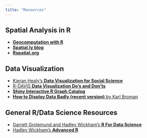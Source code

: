 ```yaml
---
title: "Resources"
---
```


## Spatial Analysis in R

* [**Geocomputation with R**](https://geocompr.robinlovelace.net/)
* [**Spatial.ly blog**](http://spatial.ly/)
* [**Rspatial.org**](https://www.rspatial.org/)

## Data Visualization

* [Kieran Healy's **Data Visualization for Social Science**](http://socviz.co/)
* [R-DAVIS **Data Visualization Do's and Don'ts**](https://gge-ucd.github.io/R-DAVIS/lesson_visualization_dos.html)
* [**Shiny Interactive R Graph Catalog**](http://shiny.stat.ubc.ca/r-graph-catalog/)
* [**How to Display Data Badly (recent version)** by Karl Broman](https://www.biostat.wisc.edu/~kbroman/presentations/graphs2017.pdf)

## General R/Data Science Resources

* [Garrett Grolemund and Hadley Wickham's **R For Data Science**](http://r4ds.had.co.nz/)
* [Hadley Wickham's **Advanced R**](http://adv-r.had.co.nz/)

